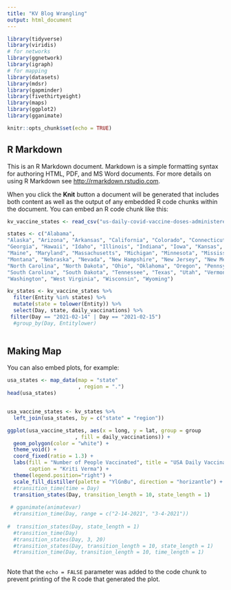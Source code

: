 ```yaml
---
title: "KV Blog Wrangling"
output: html_document
---
```


```r

library(tidyverse)
library(viridis)
# for networks
library(ggnetwork)
library(igraph)
# for mapping
library(datasets)
library(mdsr)
library(gapminder)
library(fivethirtyeight)
library(maps)
library(ggplot2)
library(gganimate)

knitr::opts_chunk$set(echo = TRUE)
```

## R Markdown

This is an R Markdown document. Markdown is a simple formatting syntax for authoring HTML, PDF, and MS Word documents. For more details on using R Markdown see <http://rmarkdown.rstudio.com>.

When you click the **Knit** button a document will be generated that includes both content as well as the output of any embedded R code chunks within the document. You can embed an R code chunk like this:

```r
kv_vaccine_states <- read_csv("us-daily-covid-vaccine-doses-administered.csv")

states <- c("Alabama",
"Alaska", "Arizona", "Arkansas", "California", "Colorado", "Connecticut", "Delaware", "Florida",
"Georgia", "Hawaii", "Idaho", "Illinois", "Indiana", "Iowa", "Kansas", "Kentucky", "Louisiana",
"Maine", "Maryland", "Massachusetts", "Michigan", "Minnesota", "Mississippi", "Missouri",
"Montana", "Nebraska", "Nevada", "New Hampshire", "New Jersey", "New Mexico", "New York",
"North Carolina", "North Dakota", "Ohio", "Oklahoma", "Oregon", "Pennsylvania", "Rhode Island",
"South Carolina", "South Dakota", "Tennessee", "Texas", "Utah", "Vermont", "Virginia",
"Washington", "West Virginia", "Wisconsin", "Wyoming")

kv_states <- kv_vaccine_states %>%
  filter(Entity %in% states) %>%
  mutate(state = tolower(Entity)) %>%
  select(Day, state, daily_vaccinations) %>%
 filter(Day == "2021-02-14" | Day == "2021-02-15")
  #group_by(Day, Entitylower)
         


```

## Making Map

You can also embed plots, for example:

```r
usa_states <- map_data(map = "state"
                       , region = ".") 
head(usa_states)


usa_vaccine_states <- kv_states %>%
  left_join(usa_states, by = c("state" = "region"))

ggplot(usa_vaccine_states, aes(x = long, y = lat, group = group
                      , fill = daily_vaccinations)) +
  geom_polygon(color = "white") +
  theme_void() +
  coord_fixed(ratio = 1.3) +
  labs(fill = "Number of People Vaccinated", title = "USA Daily Vaccinations by State", 
       caption = "Kriti Verma") +
  theme(legend.position="right") +
  scale_fill_distiller(palette = "YlGnBu", direction = "horizantle") +
  #transition_time(time = Day)
  transition_states(Day, transition_length = 10, state_length = 1)
  
 # gganimate(animatevar)
  #transition_time(Day, range = c("2-14-2021", "3-4-2021")) 
  
#  transition_states(Day, state_length = 1)
  #transition_time(Day)
  #transition_states(Day, 3, 20)
  #transition_states(Day, transition_length = 10, state_length = 1)
  #transition_time(Day, transition_length = 10, time_length = 1)
  
```

Note that the `echo = FALSE` parameter was added to the code chunk to prevent printing of the R code that generated the plot.
